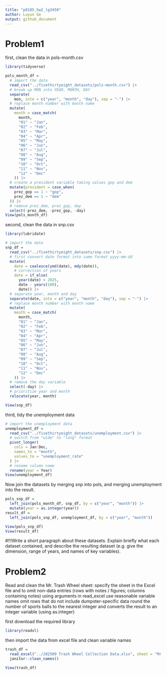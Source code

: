 ```yaml
---
title: "p8105_hw2_lg3450"
author: Luyun Ge
output: github_document
---
```


# Problem1
first, clean the data in pols-month.csv
```r
library(tidyverse)
```
```r
pols_month_df = 
  # import the data
  read_csv("../fivethirtyeight_datasets/pols-month.csv") |>
  # break up MON into YEAR, MONTH, DAY
  separate(
    mon, into = c("year", "month", "day"), sep = "-") |>
  # replace month number with month name
  mutate(
    month = case_match(
      month, 
      "01" ~ "Jan",
      "02" ~ "Feb",
      "03" ~ "Mar",
      "04" ~ "Apr",
      "05" ~ "May",
      "06" ~ "Jun",
      "07" ~ "Jul",
      "08" ~ "Aug",
      "09" ~ "Sep",
      "10" ~ "Oct",
      "11" ~ "Nov", 
      "12" ~ "Dec"
    )) |>
  # create a president variable taking values gop and dem
  mutate(president = case_when(
    prez_gop == 1 ~ "gop",
    prez_dem == 1 ~ "dem"
  )) |>
  # remove prez_dem, prez_gop, day
  select(-prez_dem, -prez_gop, -day)
View(pols_month_df)
```
second, clean the data in snp.csv
```r
library(lubridate)
```
```r
# import the data
snp_df = 
  read_csv("../fivethirtyeight_datasets/snp.csv") |>
  # first convert date format into same format yyyy-mm-dd 
  mutate(
    date = coalesce(ymd(date), mdy(date)),
    # correction of years
    date = if_else(
      year(date) > 2025, 
      date - years(100), 
      date)) |>
  # separate year, month and day
  separate(date, into = c("year", "month", "day"), sep = "-") |>
  # replace month number with month name
  mutate(
    month = case_match(
      month, 
      "01" ~ "Jan",
      "02" ~ "Feb",
      "03" ~ "Mar",
      "04" ~ "Apr",
      "05" ~ "May",
      "06" ~ "Jun",
      "07" ~ "Jul",
      "08" ~ "Aug",
      "09" ~ "Sep",
      "10" ~ "Oct",
      "11" ~ "Nov", 
      "12" ~ "Dec"
    )) |>
  # remove the day variable
  select(-day) |>
  # prioritize year and month
  relocate(year, month)

View(snp_df)
```
third, tidy the unemployment data
```r
# import the unemployment data
unemployment_df = 
  read_csv("../fivethirtyeight_datasets/unemployment.csv") |>
  # switch from "wide" to "long" format
  pivot_longer(
    cols = Jan:Dec,
    names_to = "month",
    values_to = "unemployment_rate"
  ) |>
  # rename column name
  rename(year = Year)
View(unemployment_df)
```
Now join the datasets by merging snp into pols, and merging unemployment into the result.
```r
pols_snp_df = 
  left_join(pols_month_df, snp_df, by = c("year", "month")) |>
  mutate(year = as.integer(year))
result_df = 
  left_join(pols_snp_df, unemployment_df, by = c("year", "month"))

View(pols_snp_df)
View(result_df)
```
#!!!Write a short paragraph about these datasets. Explain briefly what each dataset contained, and describe the resulting dataset (e.g. give the dimension, range of years, and names of key variables).


# Problem2 
Read and clean the Mr. Trash Wheel sheet:
specify the sheet in the Excel file 
and to omit non-data entries (rows with notes / figures; columns containing notes) using arguments in read_excel
use reasonable variable names
omit rows that do not include dumpster-specific data
round the number of sports balls to the nearest integer and converts the result to an integer variable (using as.integer)

first download the required library
```r
library(readxl)
```
then import the data from excel file and clean variable names
```r
trash_df = 
  read_excel("../202509 Trash Wheel Collection Data.xlsx", sheet = "Mr. Trash Wheel", range = "A2:N710") |>
  janitor::clean_names()

View(trash_df)
```













